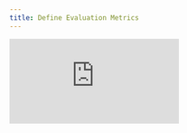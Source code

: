 ```yaml
---
title: Define Evaluation Metrics
---
```


<div style={{
    position: 'relative',
    paddingBottom: '56.25%', // 16:9 aspect ratio
    height: 0,
    overflow: 'hidden',
    maxWidth: '100%',
    marginBottom: '20px'
}}>
    <iframe
        src="https://www.loom.com/embed/c2de2efd1b4c4d22b3a7c40dbc257572?sid=0afb6895-f476-4010-90eb-1604ced968b6"
        frameborder="0"
        webkitallowfullscreen
        mozallowfullscreen
        allowfullscreen
        style={{
            position: 'absolute',
            top: 0,
            left: 0,
            width: '100%',
            height: '100%',
        }}
    />
</div>
